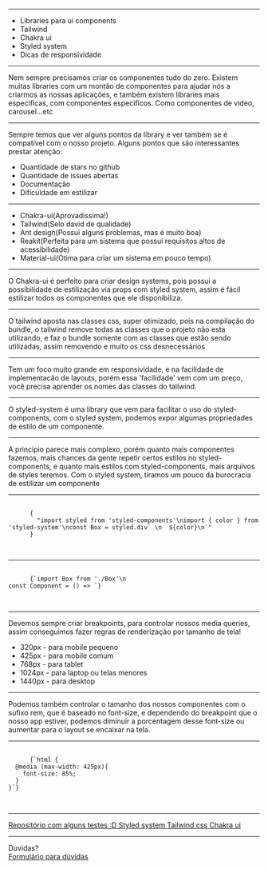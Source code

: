

<Intro title="Componentes parte 3" image="coding" />

---

<Slide title="O que vamos ver hoje?">
  <ul>
    <Appear>
      <li>Libraries para ui components</li>
      <li>Tailwind</li>
      <li>Chakra ui</li>
      <li>Styled system</li>
      <li>Dicas de responsividade</li>
    </Appear>
  </ul>
</Slide>

---

<Slide title="Libraries de componentes">
  Nem sempre precisamos criar os componentes tudo do zero. Existem muitas
  libraries com um montão de componentes para ajudar nós a criarmos as nossas
  aplicações, e também existem libraries mais especificas, com componentes
  especificos. Como componentes de video, carousel...etc
</Slide>

---

<Slide title="Libraries de componentes - Como escolher?">
  Sempre temos que ver alguns pontos da library e ver também se é compatível com
  o nosso projeto. Alguns pontos que são interessantes prestar atenção:
  <br />
  <ul>
    <li>Quantidade de stars no github</li>
    <li>Quantidade de issues abertas</li>
    <li>Documentação</li>
    <li>Dificuldade em estilizar</li>
  </ul>
</Slide>

---

<Slide title="Libraries de componentes - Exemplos">
  <ul>
    <li>Chakra-ui(Aprovadissima!)</li>
    <li>Tailwind(Selo david de qualidade)</li>
    <li>Ant design(Possui alguns problemas, mas é muito boa)</li>
    <li>
      Reakit(Perfeita para um sistema que possui requisitos altos de
      acessibilidade)
    </li>
    <li>Material-ui(Ótima para criar um sistema em pouco tempo)</li>
  </ul>
</Slide>

---

<Slide title="Chakra-ui">
  O Chakra-ui é perfeito para criar design systems, pois possui a possibilidade
  de estilização via props com styled system, assim é fácil estilizar todos os
  componentes que ele disponibiliza.
</Slide>

---

<Slide title="Tailwind">
  O tailwind aposta nas classes css, super otimizado, pois na compilação do
  bundle, o tailwind remove todas as classes que o projeto não esta utilizando,
  e faz o bundle somente com as classes que estão sendo utilizadas, assim
  removendo e muito os css desnecessários
</Slide>

---

<Slide title="Tailwind">
  Tem um foco muito grande em responsividade, e na facilidade de implementacão
  de layouts, porém essa 'facilidade' vem com um preço, você precisa aprender os
  nomes das classes do tailwind.
</Slide>

---

<Slide title="Styled-system">
  O styled-system é uma library que vem para facilitar o uso do
  styled-components, com o styled system, podemos expor algumas propriedades de
  estilo de um componente.
</Slide>

---

<Slide title="Styled-system">
  A principio parece mais complexo, porém quanto mais componentes fazemos, mais
  chances da gente repetir certos estilos no styled-components, e quanto mais
  estilos com styled-components, mais arquivos de styles teremos. Com o styled
  system, tiramos um pouco da burocracia de estilizar um componente
</Slide>

---

<Slide title="Styled-system - Exemplo">
  <pre>
    <code>
      {
        "import styled from 'styled-components'\nimport { color } from 'styled-system'\nconst Box = styled.div` \n  ${color}\n`"
      }
    </code>
  </pre>
</Slide>

---

<Slide title="Styled-system - Exemplo">
  <pre>
    <code>
      {`import Box from './Box'\n
const Component = () => <Box color="#fff" bgColor="#000"/>`}
    </code>
  </pre>
</Slide>

---

<Slide title="Dicas de responsividade - breakpoints">
  Devemos sempre criar breakpoints, para controlar nossos media queries, assim
  conseguimos fazer regras de renderização por tamanho de tela!
  <br />
  <ul>
    <li>320px - para mobile pequeno</li>
    <li>425px - para mobile comum</li>
    <li>768px - para tablet</li>
    <li>1024px - para laptop ou telas menores</li>
    <li>1440px - para desktop</li>
  </ul>
</Slide>

---

<Slide title="Dicas de responsividade - rem">
  Podemos também controlar o tamanho dos nossos componentes com o sufixo rem,
  que é baseado no font-size, e dependendo do breakpoint que o nosso app
  estiver, podemos diminuir a porcentagem desse font-size ou aumentar para o
  layout se encaixar na tela.
</Slide>

---

<Slide title="Alterando o font-size">
  <pre>
    <code>
      {`html {
  @media (max-width: 425px){
    font-size: 85%;
  }
}`}
    </code>
  </pre>
</Slide>

---

<Slide title="Referências">
  <a href="https://github.com/DavidDimon/awari-tests">
    Repositório com alguns testes :D
  </a>
  <a href="https://styled-system.com/getting-started" target="_blank">
    Styled system
  </a>
  <a href="https://tailwindcss.com/" target="_blank">
    Tailwind css
  </a>
  <a href="https://chakra-ui.com/docs/getting-started" target="_blank">
    Chakra ui
  </a>
</Slide>

---

<Slide title="Isso é tudo pessoal!">
  Duvidas?
  <br />
  <a href="https://forms.gle/NE5p3juqxmDaXyj3A">Formulário para dúvidas</a>
</Slide>
